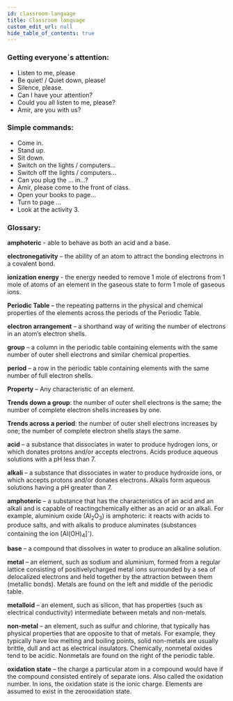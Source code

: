 ```yaml
---
id: classroom-language
title: Classroom language
custom_edit_url: null
hide_table_of_contents: true
---
```


### Getting everyone`s attention:

* Listen to me, please
* Be quiet! / Quiet down, please!
* Silence, please.
* Can I have your attention?
* Could you all listen to me, please?
* Amir, are you with us?

### Simple commands:

* Come in.
* Stand up.
* Sit down.
* Switch on the lights / computers...
* Switch off the lights / computers...
* Can you plug the ... in...?
* Amir, please come to the front of class.
* Open your books to page...
* Turn to page ...
* Look at the activity 3.

### Glossary:

**amphoteric** - able to behave as both an acid and a base.

**electronegativity** – the ability of an atom to attract the bonding electrons in a covalent bond.

**ionization energy** - the energy needed to remove 1 mole of electrons from 1 mole of atoms of an element in the gaseous state to form 1 mole of gaseous ions.

**Periodic Table** – the repeating patterns in the physical and chemical properties of the elements across the periods of the Periodic Table.

**electron arrangement** – a shorthand way of writing the number of electrons in an atom’s electron shells.

**group** – a column in the periodic table containing elements with the same number of outer shell electrons and similar chemical properties.

**period** – a row in the periodic table containing elements with the same number of full electron shells.

**Property** – Any characteristic of an element.

**Trends down a group**: the number of outer shell electrons is the same; the number of complete electron shells increases by one.

**Trends across a period**: the number of outer shell electrons increases by one; the number of complete electron shells stays the same.

**acid** – a substance that dissociates in water to produce hydrogen ions, or which donates protons and/or accepts electrons. Acids produce aqueous solutions with a pH less than 7.

**alkali** – a substance that dissociates in water to produce hydroxide ions, or which accepts protons and/or donates electrons. Alkalis form aqueous solutions having a pH greater than 7.

**amphoteric** – a substance that has the characteristics of an acid and an alkali and is capable of reactingсhemically either as an acid or an alkali. For example, aluminium oxide (Al<sub>2</sub>O<sub>3</sub>) is amphoteric: it reacts with acids to produce salts, and with alkalis to produce aluminates (substances containing the ion [Al(OH)<sub>4</sub>]<sup>-</sup>).

**base** – a compound that dissolves in water to produce an alkaline solution.

**metal** – an element, such as sodium and aluminium, formed from a regular lattice consisting of positivelycharged metal ions surrounded by a sea of delocalized electrons and held together by the attraction between them (metallic bonds). Metals are found on the left and middle of the periodic table.

**metalloid** – an element, such as silicon, that has properties (such as electrical conductivity) intermediate between metals and non-metals.

**non-metal** – an element, such as sulfur and chlorine, that typically has physical properties that are opposite to that of metals. For
example, they typically have low melting and boiling points, solid non-metals are usually brittle, dull and act as electrical insulators. Chemically, nonmetal oxides tend to be acidic. Nonmetals are found on the right of the periodic table.

**oxidation state** – the charge a particular atom in a compound would have if the compound consisted entirely of separate ions. Also called the oxidation number. In ions, the oxidation state is the ionic charge. Elements are assumed to exist in the zerooxidation state.